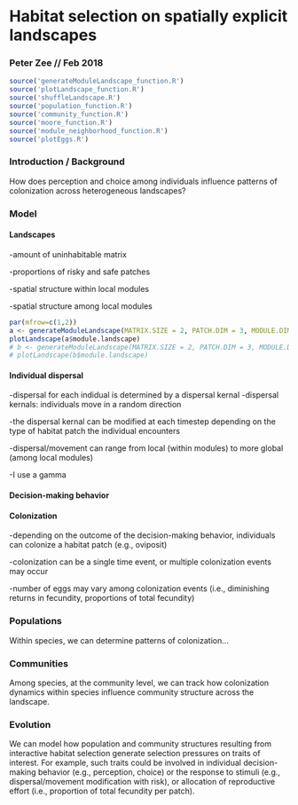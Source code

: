 # Habitat selection on spatially explicit landscapes
### Peter Zee // Feb 2018
```r
source('generateModuleLandscape_function.R')
source('plotLandscape_function.R')
source('shuffleLandscape.R')
source('population_function.R')
source('community_function.R')
source('moore_function.R')
source('module_neighborhood_function.R')
source('plotEggs.R')
```

### Introduction / Background
How does perception and choice among individuals influence patterns of colonization across heterogeneous landscapes?


### Model
####  Landscapes

-amount of uninhabitable matrix

-proportions of risky and safe patches

-spatial structure within local modules

-spatial structure among local modules

```r
par(mfrow=c(1,2))
a <- generateModuleLandscape(MATRIX.SIZE = 2, PATCH.DIM = 3, MODULE.DIM = 6, STRUCTURE = TRUE, SHUFFLE = TRUE)
plotLandscape(a$module.landscape)
# b <- generateModuleLandscape(MATRIX.SIZE = 2, PATCH.DIM = 3, MODULE.DIM = 6, STRUCTURE = TRUE, SHUFFLE = FALSE)
# plotLandscape(b$module.landscape)
```


####  Individual dispersal 
-dispersal for each indidual is determined by a dispersal kernal
-dispersal kernals: individuals move in a random direction

-the dispersal kernal can be modified at each timestep depending on the type of habitat patch the individual encounters

-dispersal/movement can range from local (within modules) to more global (among local modules)

-I use a gamma

####  Decision-making behavior


#### Colonization
-depending on the outcome of the decision-making behavior, individuals can colonize a habitat patch (e.g., oviposit)

-colonization can be a single time event, or multiple colonization events may occur

-number of eggs may vary among colonization events (i.e., diminishing returns in fecundity, proportions of total fecundity)

### Populations
Within species, we can determine patterns of colonization...


### Communities
Among species, at the community level, we can track how colonization dynamics within species influence community structure across the landscape.



### Evolution
We can model how population and community structures resulting from interactive habitat selection generate selection pressures on traits of interest. For example, such traits could be involved in individual decision-making behavior (e.g., perception, choice) or the response to stimuli (e.g., dispersal/movement modification with risk), or allocation of reproductive effort (i.e., proportion of total fecundity per patch).
